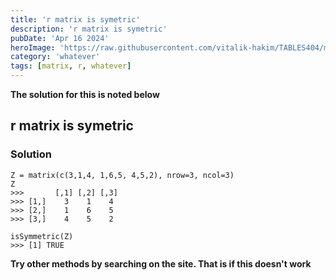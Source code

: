 ```yaml
---
title: 'r matrix is symetric'
description: 'r matrix is symetric'
pubDate: 'Apr 16 2024'
heroImage: 'https://raw.githubusercontent.com/vitalik-hakim/TABLES404/main/error_b/misc.png'
category: 'whatever'
tags: [matrix, r, whatever]
---
```


**The solution for this is noted below**

## r matrix is symetric

### Solution

```whatever
Z = matrix(c(3,1,4, 1,6,5, 4,5,2), nrow=3, ncol=3)
Z
>>>       [,1] [,2] [,3]
>>> [1,]    3    1    4
>>> [2,]    1    6    5
>>> [3,]    4    5    2

isSymmetric(Z)
>>> [1] TRUE
```

**Try other methods by searching on the site. That is if this doesn't work**
